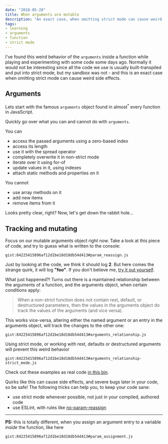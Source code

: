 ```yaml
---
date: "2018-05-28"
title: When arguments are mutable
description: "An exact case, when omitting strict mode can cause weird side effects"
tags:
- learning
- arguments
- function
- strict mode
---
```



<Intro>

I've found this weird behavior of the `arguments` inside a function while playing and experimenting with some code some days ago.
Normally it would not be interesting since all the code we use is usually built-transpiled and put into strict mode,
but my sandbox was not - and this is an exact case when omitting strict mode can cause weird side effects.

</Intro>

## Arguments

Lets start with the famous `arguments` object found in almost<sup class="sidenote" title="Fat arrow functions are scoped lexically and do not have their own arguments variable">*</sup>
every function in JavaScript.

Quickly go over what you can and cannot do with `arguments`.

You can

- access the passed arguments using a zero-based index
- access its length
- use it with the spread operator
- completely overwrite it in non-strict mode
- iterate over it using for-of
- update values in it, using indexes
- attach static methods and properties on it

You cannot

- use array methods on it
- add new items
- remove items from it

Looks pretty clear, right? Now, let's get down the rabbit hole...

## Tracking and mutating

Focus on our mutable arguments object right now. Take a look at this piece of code,
and try to guess what is written to the console:


`gist:84225415896af12d1be18d18db54d413#param_reassign.js`


Just by looking at the code, we think it should log **2**. But here comes the strange quirk, it will log **"foo"**.
If you don't believe me, [try it out yourself](https://jsbin.com/bojirab/1/edit?js,console).

What just happened?! Turns out there is a maintained relationship between the arguments of a function,
and the arguments object, when certain conditions apply:

<Blockquote
  by="Mozilla Developer Network"
  link="https://developer.mozilla.org/en-US/docs/Web/JavaScript/Reference/Functions/arguments#Rest_default_and_destructured_parameters"
  linkText="Arguments tracking the arguments object"
>
  When a non-strict function does not contain rest, default, or destructured parameters,
  then the values in the arguments object do track the values of the arguments (and vice versa).
</Blockquote>

This works vice-versa, altering either the named argument or an entry in the arguments object,
will track the changes to the other one:


`gist:84225415896af12d1be18d18db54d413#arguments_relationship.js`


Using strict mode, or working with rest, defaults or destructured arguments will prevent this weird behavior


`gist:84225415896af12d1be18d18db54d413#arguments_relationship-strict_mode.js`


Check out these examples as real code [in this bin](https://jsbin.com/zoyicoh/5/edit?js,console).

Quirks like this can cause side effects, and severe bugs later in your code, so be safe! The following tricks can help you, to keep your code sane:

- use strict mode whenever possible, not just in your compiled, authored code
- use ESLint, with rules like [no-param-reassign](https://eslint.org/docs/rules/no-param-reassign)

---

**PS:** this is totally different, when you assign an argument entry to a variable _inside_ the function, like here


`gist:84225415896af12d1be18d18db54d413#param_assignment.js`








